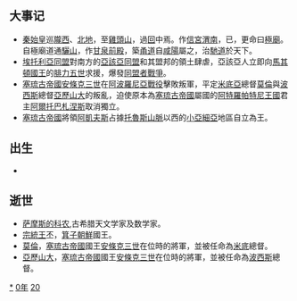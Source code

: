 {{yearTOC|-220|[[秦始皇|秦始皇]]二十七年}}

== 大事记 ==
*[[秦始皇|秦始皇]]巡[[隴西|隴西]]、[[北地|北地]]，至[[雞頭山|雞頭山]]，過[[回|回]]中焉。作[[信宮|信宮]][[渭南|渭南]]，已，更命曰[[極廟|極廟]]。自極廟道通[[驪山|驪山]]，作[[甘泉前殿|甘泉前殿]]，築[[甬道|甬道]]自[[咸陽|咸陽]]屬之，治[[秦驰道|馳道]]於天下。
*[[埃托利亞同盟|埃托利亞同盟]]對南方的[[亞該亞同盟|亞該亞同盟]]和其盟邦的領土肆虐，亞該亞人立即向[[馬其頓國王列表|馬其頓國王]]的[[腓力五世_(馬其頓)|腓力五世]]求援，爆發[[同盟者戰爭_(前220年–前217年)|同盟者戰爭]]。
*[[塞琉古帝國|塞琉古帝國]][[安條克三世|安條克三世]]在[[阿波羅尼亞戰役|阿波羅尼亞戰役]]擊敗叛軍，平定[[米底亞|米底亞]]總督[[莫倫_(總督)|莫倫]]與[[法爾斯省|波西斯]]總督[[亞歷山大_(總督)|亞歷山大]]的叛亂，迫使原本為[[塞琉古帝國|塞琉古帝國]]屬國的[[阿特羅帕特尼王國|阿特羅帕特尼王國]]君主[[阿爾托巴札涅斯|阿爾托巴札涅斯]]取消獨立。
*[[塞琉古帝國|塞琉古帝國]]將領[[阿凱夫斯|阿凱夫斯]]占據[[托魯斯山脈|托魯斯山脈]]以西的[[小亞細亞|小亞細亞]]地區自立為王。

== 出生 ==
*

== 逝世 ==
{{Wikisource year mention}}
*[[科农|萨摩斯的科农]],古希腊天文学家及数学家。
*[[宗統王|宗統王]]丕，[[箕子朝鮮|箕子朝鮮]]國王。
*[[莫倫_(總督)|莫倫]]，[[塞琉古帝國|塞琉古帝國]]國王[[安條克三世|安條克三世]]在位時的將軍，並被任命為[[米底|米底]]總督。
*[[亞歷山大_(總督)|亞歷山大]]，[[塞琉古帝國|塞琉古帝國]]國王[[安條克三世|安條克三世]]在位時的將軍，並被任命為[[法爾斯省|波西斯]]總督。

[[Category:前220年|*]]
[[Category:前220年代|0年]]
[[Category:前3世纪各年|20]]